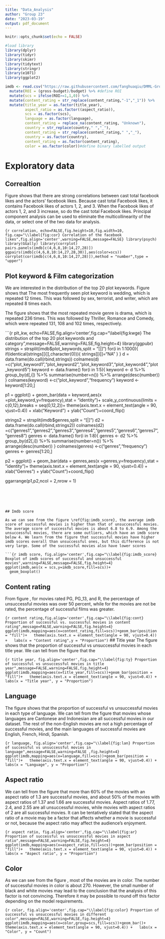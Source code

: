 ```yaml
---
title: "Data_Analysis"
author: "Group 23"
date: "2023-03-19"
output: pdf_document
---
```


```r
knitr::opts_chunk$set(echo = FALSE)

#load library
library(dplyr)
library(tidyr)
library(skimr)
library(tidytext)
library(stringr)
library(e1071)
library(ggplot2)
```


```r
imdb <- read.csv("https://raw.githubusercontent.com/fanghuaqiu/DMML-Group-3/main/group_3.csv",na.strings = "") %>%
  mutate(ROI = (gross-budget)/budget) %>% #define ROI
  mutate(scs = ifelse(ROI>=1,1,0)) %>%
  mutate(content_rating = str_replace(content_rating,"-1","_1")) %>% 
  mutate(title_year = as.factor(title_year),
         aspect_ratio = as.factor((aspect_ratio)),
         scs = as.factor(scs),
         language = as.factor(language),
         content_rating = replace_na(content_rating, "Unknown"),
         country = str_replace(country," ","_"),
         content_rating = str_replace(content_rating," ","_"),
         country = as.factor(country),
         content_rating = as.factor(content_rating),
         color = as.factor(color))#define binary labelled output
```

# Exploratory data

## Correaltion
Figure \ref{fig:cor} shows that there are strong correlations between cast total facebook likes and the actors' facebook likes. Because cast total Facebook likes, it contains Facebook likes of actors 1, 2, and 3. When the Facebook likes of actors 1, 2, and 3 increase, so do the cast total Facebook likes. Principal component analysis can be used to eliminate the multicollinearity of the data, or select one of the two data for analysis.

```{r correlation, echo=FALSE,fig.height=10,fig.width=10, fig.cap="\\label{fig:cor} Correlation of the facebook likes",fig.align='center',warning=FALSE,message=FALSE}
library(psych)
library(GGally)
library(corrplot)
pairs.panels(imdb[c(4,6,8,10:14,27,28)])
ggpairs(imdb[c(4,6,8,10:14,27,28,30)],aes(color=scs))
corrplot(cor(imdb[c(4,6,8,10:14,27,28)]),method = "number",type = "upper")
```

## Plot keyword & Film categorization

We are interested in the distribution of the top 20 plot keywords. Figure \ref{fig:kwge} shows that The most frequently seen plot keyword is wedding, which is repeated 12 times. This was followed by sex, terrorist, and writer, which are repeated 8 times each.

The figure \ref{fig:kwge} shows that the most repeated movie genre is drama, which is repeated 236 times. This was followed by Thriller, Romance and Comedy, which were repeated 131, 108 and 102 times, respectively.  

```{r plt_kw, echo=FALSE,fig.align='center',fig.cap="\\label{fig:kwge} The distribution of the top 20 plot keywords and category",message=FALSE,warning=FALSE,fig.height=4}
library(ggpubr)
strings = strsplit(imdb$plot_keywords,split = "[|]")
for(i in 1:1000){
  if(identical(strings[[i]],character(0))){
  strings[[i]]="NA"
}
}
d = data.frame(do.call(rbind,strings))
colnames(d) =c("plot_keyword1","plot_keyword2","plot_keyword3","plot_keyword4","plot_keyword5")
keyword <- data.frame()
for(i in 1:5){
  keyword <- d %>%
  group_by(d[,i]) %>%
  summarise(number=n()) %>%
  arrange(desc(number))
}
colnames(keyword) <-c("plot_keyword","frequency")
keyword <- keyword[1:20,]


p1 = ggplot() + 
  geom_bar(data = keyword,aes(x =plot_keyword,y=frequency),stat = "identity")+
  scale_y_continuous(limits = c(0,12),breaks = seq(0,12,2))+  theme(axis.text.x = element_text(angle = 90, vjust=0.4)) + 
  xlab("Keyword") + 
  ylab("Count")+coord_flip()

strings2 = strsplit(imdb$genres,split = "[|]")
d2 = data.frame(do.call(rbind,strings2))
colnames(d2) =c("genres1","genres2","genres3","genres4","genres5","genres6","genres7","genres8")
genres <- data.frame()
for(i in 1:8){
  genres <- d2 %>%
  group_by(d2[,i]) %>%
  summarise(number=n()) %>%
  arrange(desc(number))
}
colnames(genres) <-c("genres","frequency")
genres <- genres[1:20,]

p2 = ggplot() + 
  geom_bar(data = genres,aes(x =genres,y=frequency),stat = "identity")+ 
  theme(axis.text.x = element_text(angle = 90, vjust=0.4)) + 
  xlab("Genres") + 
  ylab("Count")+coord_flip()

ggarrange(p1,p2,ncol = 2,nrow = 1)

```





## Imdb score

As we can see from the figure \ref{fig:imdb_score}, the average imdb score of successful movies is higher than that of unsuccessful movies. The average score of successful movies is about 6.8 to 6.9. Among the unsuccessful movies, there are some outliers, which have an imdb score below 4. We learn from the figure that successful movies have higher imdb scores overall than unsuccessful ones, but this difference is not very large. Some of the successful movies also have lower scores

```{r imdb score, fig.align='center',fig.cap="\\label{fig:imdb_score} Boxplot of imdb scores of successful and unsuccessful movies",warning=FALSE,message=FALSE,fig.height=4}
ggplot(imdb,aes(x = scs,y=imdb_score,fill=scs))+
  geom_boxplot()
```
## Content rating
From figure \ref{fig:cont}, for movies rated PG, PG_13, and R, the percentage of unsuccessful movies was over 50 percent, while for the movies are not be rated, the percentage of successful films was greater.

```{r content rating,fig.align='center',fig.cap="\\label{fig:cont} Proportion of successful vs. successful movies in content rating",message=FALSE,warning=FALSE,fig.height=4}
ggplot(imdb,mapping=aes(x=content_rating,fill=scs))+geom_bar(position = "fill")+
  theme(axis.text.x = element_text(angle = 90, vjust=0.4)) +
  labs(x = "Content rating",y = "Proportion")
```
## Title year
The figure \ref{fig:ty} shows that the proportion of successful vs unsuccessful movies in each title year. We can tell from the figure that the 


```{r title year, fig.align='center',fig.cap="\\label{fig:ty} Proportion of successful vs unsuccessful movies in title year",message=FALSE,warning=FALSE,fig.height=4}
ggplot(imdb,mapping=aes(x=title_year,fill=scs))+geom_bar(position = "fill")+
  theme(axis.text.x = element_text(angle = 90, vjust=0.4)) +
  labs(x = "Title year", y = "Proportion")
```


## Language
The figure \ref{fig:lan} shows that the proportion of successful vs unsuccessful movies in each type of language. We can tell from the figure that  movies whose languages are Cantonese and Indonesian are all successful movies in our dataset. The rest of the non-English movies are not a high percentage of successful movies, and the main languages of successful movies are English, French, Hindi, Spanish.

```{r language, fig.align='center',fig.cap="\\label{fig:lan} Proportion of successful vs unsuccessful movies in language",message=FALSE,warning=FALSE ,fig.height=4}
ggplot(imdb,mapping=aes(x=language,fill=scs))+geom_bar(position = "fill")+
  theme(axis.text.x = element_text(angle = 90, vjust=0.4)) +
  labs(x = "Language", y = "Proportion")
```


## Aspect ratio
We can tell from the figure \ref{fig:ar} that more than 60% of the movies with an aspect ratio of 1.3 are successful movies, and about 50% of the movies with aspect ratios of 1.37 and 1.66 are successful movies. Aspect ratios of 1.77, 2.4, and 2.55 are all unsuccessful movies, while movies with aspect ratios of 2 are all successful movies. It can be tentatively stated that the aspect ratio of a movie may be a factor that affects whether a movie is successful or not, because the aspect ratio may affect the audience's enjoyment.

```{r aspect ratio, fig.align='center',fig.cap="\\label{fig:ar} Proportion of successful vs unsuccessful movies in aspect ratio",message=FALSE,warning=FALSE,fig.height=4}
ggplot(imdb,mapping=aes(x=aspect_ratio,fill=scs))+geom_bar(position = "fill")+
  theme(axis.text.x = element_text(angle = 90, vjust=0.4)) +
  labs(x = "Aspect ratio", y = "Proportion")
```

## Color
As we can see from the figure \ref{fig:color}, most of the movies are in color. The number of successful movies in color is about 270. However, the small number of black and white movies may lead to the conclusion that the analysis of this factor is not convincing. Therefore it may be possible to round off this factor depending on the model requirements.

```{r color, fig.align='center',fig.cap="\\label{fig:color} Proportion of successful vs unsuccessful movies in different color",message=FALSE,warning=FALSE,fig.height=4}
ggplot(imdb,mapping=aes(x=color,group=scs,fill=scs))+geom_bar()+
  theme(axis.text.x = element_text(angle = 90, vjust=0.4)) +
  labs(x = "Color", y = "Count")
```